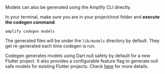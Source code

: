 Models can also be generated using the Amplify CLI directly.

In your terminal, make sure you are in your project/root folder and **execute the codegen command**:

```console
amplify codegen models
```

The generated files will be under the `lib/models` directory by default. They get re-generated each time codegen is run.

<Callout>

Codegen generates models using Dart null safety by default for a new Flutter project. It also provides a configurable feature flag to generate null safe models for existing Flutter projects. Check [here](https://docs.amplify.aws/lib-v1/project-setup/null-safety/q/platform/flutter) for more details.

</Callout>
